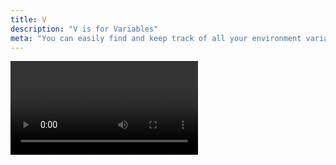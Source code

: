 ```yaml
---
title: V
description: "V is for Variables"
meta: "You can easily find and keep track of all your environment variables in the Netlify dashboard. They can be uploaded with a single CLI command and even scoped to specific deploy contexts."
---
```


<Video id="bFzkwJJUeng" />

Where are the variables? You can easily find and keep track of all your environment variables in the Netlify dashboard. They can be uploaded with a single CLI command (netlify env:import .env) and even scoped to specific deploy contexts. 
